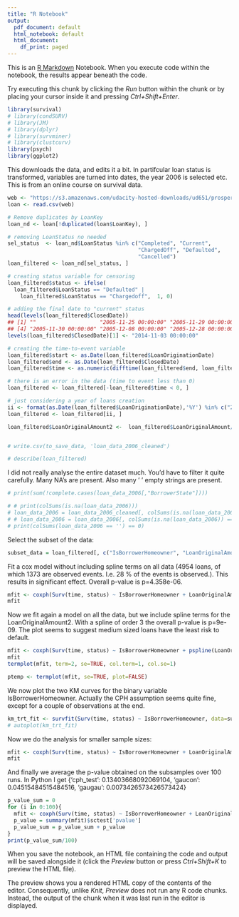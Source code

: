 ```yaml
---
title: "R Notebook"
output:
  pdf_document: default
  html_notebook: default
  html_document:
    df_print: paged
---
```


This is an [R Markdown](http://rmarkdown.rstudio.com) Notebook. When you execute code within the notebook, the results appear beneath the code. 

Try executing this chunk by clicking the *Run* button within the chunk or by placing your cursor inside it and pressing *Ctrl+Shift+Enter*. 

```r
library(survival)
# library(condSURV)
# library(JM)
# library(dplyr)
# library(survminer)
# library(clustcurv)
library(psych)
library(ggplot2)
```

This downloads the data, and edits it a bit. In partifcular loan status is transformed, variables are turned into dates, the year 2006 is selected etc. This is from an online course on survival data. 

```r
web <- "https://s3.amazonaws.com/udacity-hosted-downloads/ud651/prosperLoanData.csv"
loan <- read.csv(web)

# Remove duplicates by LoanKey
loan_nd <- loan[!duplicated(loan$LoanKey), ]

# removing LoanStatus no needed
sel_status  <- loan_nd$LoanStatus %in% c("Completed", "Current",
                                         "ChargedOff", "Defaulted",
                                         "Cancelled")
loan_filtered <- loan_nd[sel_status, ]

# creating status variable for censoring
loan_filtered$status <- ifelse(
  loan_filtered$LoanStatus == "Defaulted" |
    loan_filtered$LoanStatus == "Chargedoff",  1, 0)

# adding the final date to "current" status
head(levels(loan_filtered$ClosedDate))
## [1] ""                    "2005-11-25 00:00:00" "2005-11-29 00:00:00"
## [4] "2005-11-30 00:00:00" "2005-12-08 00:00:00" "2005-12-28 00:00:00"
levels(loan_filtered$ClosedDate)[1] <- "2014-11-03 00:00:00"

# creating the time-to-event variable
loan_filtered$start <- as.Date(loan_filtered$LoanOriginationDate)
loan_filtered$end <- as.Date(loan_filtered$ClosedDate)
loan_filtered$time <- as.numeric(difftime(loan_filtered$end, loan_filtered$start, units = "days"))

# there is an error in the data (time to event less than 0)
loan_filtered <- loan_filtered[-loan_filtered$time < 0, ]

# just considering a year of loans creation
ii <- format(as.Date(loan_filtered$LoanOriginationDate),'%Y') %in% c("2006")
loan_filtered <- loan_filtered[ii, ]

loan_filtered$LoanOriginalAmount2 <-  loan_filtered$LoanOriginalAmount/10000


# write.csv(to_save_data, 'loan_data_2006_cleaned')

```

```r
# describe(loan_filtered)
```


I did not really analyse the entire dataset much. You'd have to filter it quite carefully. Many NA's are present. Also many ' ' empty strings are present.

```r
# print(sum(!complete.cases(loan_data_2006[,"BorrowerState"])))
```

```r
# # print(colSums(is.na(loan_data_2006)))
# loan_data_2006 = loan_data_2006_cleaned[, colSums(is.na(loan_data_2006_cleaned)) == 0]
# # loan_data_2006 = loan_data_2006[, colSums(is.na(loan_data_2006)) == 0]
# print(colSums(loan_data_2006 == '') == 0)
```

Select the subset of the data:


```r
subset_data = loan_filtered[, c("IsBorrowerHomeowner", "LoanOriginalAmount2", 'time', 'status')]
```


Fit a cox model without including spline terms on all data (4954 loans, of which 1373 are observed events. I.e. 28 % of the events is observed.). This results in significant effect. Overall p-value is p=4.358e-06. 

```r
mfit <- coxph(Surv(time, status) ~ IsBorrowerHomeowner + LoanOriginalAmount2, data=subset_data)
mfit
```


Now we fit again a model on all the data, but we include spline terms for the LoanOriginalAmount2. With a spline of order 3 the overall p-value is p=9e-09. The plot seems to suggest medium sized loans have the least risk to default. 


```r
mfit <- coxph(Surv(time, status) ~ IsBorrowerHomeowner + pspline(LoanOriginalAmount2, 3) , data=subset_data)
mfit
termplot(mfit, term=2, se=TRUE, col.term=1, col.se=1)

ptemp <- termplot(mfit, se=TRUE, plot=FALSE)
```

We now plot the two KM curves for the binary variable IsBorrowerHomeowner. Actually the CPH assumption seems quite fine, except for a couple of observations at the end. 


```r
km_trt_fit <- survfit(Surv(time, status) ~ IsBorrowerHomeowner, data=subset_data)
# autoplot(km_trt_fit)
```

Now we do the analysis for smaller sample sizes:


```r

mfit <- coxph(Surv(time, status) ~ IsBorrowerHomeowner + LoanOriginalAmount2 , data=subset_data[sample(nrow(subset_data), 1000),])
mfit
```


And finally we average the p-value obtained on the subsamples over 100 runs. In Python I get
{'cph_test': 0.13403668092069104, 'gaucon': 0.04515484515484516, 'gaugau': 0.0073426573426573424}

```r
p_value_sum = 0
for (i in 0:100){
  mfit <- coxph(Surv(time, status) ~ IsBorrowerHomeowner + LoanOriginalAmount2 , data=subset_data[sample(nrow(subset_data), 1000),])
  p_value = summary(mfit)$sctest['pvalue']
  p_value_sum = p_value_sum + p_value
}
print(p_value_sum/100)

```


When you save the notebook, an HTML file containing the code and output will be saved alongside it (click the *Preview* button or press *Ctrl+Shift+K* to preview the HTML file).

The preview shows you a rendered HTML copy of the contents of the editor. Consequently, unlike *Knit*, *Preview* does not run any R code chunks. Instead, the output of the chunk when it was last run in the editor is displayed.
